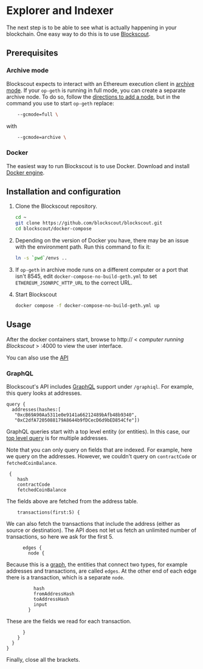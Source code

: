 # Explorer and Indexer

The next step is to be able to see what is actually happening in your blockchain.
One easy way to do this is to use [Blockscout](https://www.blockscout.com/).

## Prerequisites

### Archive mode

Blockscout expects to interact with an Ethereum execution client in [archive mode](https://www.alchemy.com/overviews/archive-nodes#archive-nodes).
If your `op-geth` is running in full mode, you can create a separate archive node.
To do so, follow the [directions to add a node](/op-stack/getting-started#adding-nodes), but in the command you use to start `op-geth` replace:

```sh
	--gcmode=full \
```

with

```sh
	--gcmode=archive \
```

### Docker

The easiest way to run Blockscout is to use Docker.
Download and install [Docker engine](https://docs.docker.com/engine/install/#server).


## Installation and configuration

1. Clone the Blockscout repository.

   ```sh
   cd ~
   git clone https://github.com/blockscout/blockscout.git
   cd blockscout/docker-compose
   ```

1. Depending on the version of Docker you have, there may be an issue with the environment path.
   Run this command to fix it:

   ```sh
   ln -s `pwd`/envs ..
   ```

1. If `op-geth` in archive mode runs on a different computer or a port that isn't 8545, edit `docker-compose-no-build-geth.yml` to set `ETHEREUM_JSONRPC_HTTP_URL` to the correct URL.

1. Start Blockscout

   ```sh
   docker compose -f docker-compose-no-build-geth.yml up
   ```

## Usage

After the docker containers start, browse to http:// < *computer running Blockscout* > :4000 to view the user interface. 

You can also use the [API](https://docs.blockscout.com/for-users/api)

### GraphQL

Blockscout's API includes [GraphQL](https://graphql.org/) support under `/graphiql`. 
For example, this query looks at addresses.

```
query {
  addresses(hashes:[
   "0xcB69A90Aa5311e0e9141a66212489bAfb48b9340", 
   "0xC2dfA7205088179A8644b9fDCecD6d9bED854Cfe"])
```

GraphQL queries start with a top level entity (or entities).
In this case, our [top level query](https://docs.blockscout.com/for-users/api/graphql#queries) is for multiple addresses.

Note that you can only query on fields that are indexed.
For example, here we query on the addresses.
However, we couldn't query on `contractCode` or `fetchedCoinBalance`.

```
 {
    hash
    contractCode
    fetchedCoinBalance
```

The fields above are fetched from the address table.

```
    transactions(first:5) {
```

We can also fetch the transactions that include the address (either as source or destination).
The API does not let us fetch an unlimited number of transactions, so here we ask for the first 5.


```
      edges {
        node {
```

Because this is a [graph](https://en.wikipedia.org/wiki/Graph_(discrete_mathematics)), the entities that connect two types, for example addresses and transactions, are called `edges`.
At the other end of each edge there is a transaction, which is a separate `node`.

```
          hash
          fromAddressHash
          toAddressHash
          input
        }
```

These are the fields we read for each transaction. 

```
      }
    }
  }
}
```

Finally, close all the brackets. 
